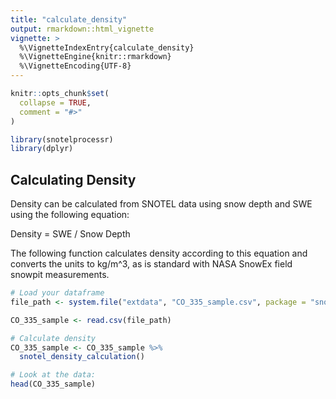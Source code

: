 ```yaml
---
title: "calculate_density"
output: rmarkdown::html_vignette
vignette: >
  %\VignetteIndexEntry{calculate_density}
  %\VignetteEngine{knitr::rmarkdown}
  %\VignetteEncoding{UTF-8}
---
```


```r
knitr::opts_chunk$set(
  collapse = TRUE,
  comment = "#>"
)
```

```r
library(snotelprocessr)
library(dplyr)
```

## Calculating Density

Density can be calculated from SNOTEL data using snow depth and SWE using the following equation:

Density = SWE / Snow Depth

The following function calculates density according to this equation and converts the units to kg/m\^3, as is standard with NASA SnowEx field snowpit measurements.

```r
# Load your dataframe
file_path <- system.file("extdata", "CO_335_sample.csv", package = "snotelprocessr")

CO_335_sample <- read.csv(file_path)

# Calculate density
CO_335_sample <- CO_335_sample %>%
  snotel_density_calculation()
```

```r
# Look at the data:
head(CO_335_sample)
```
